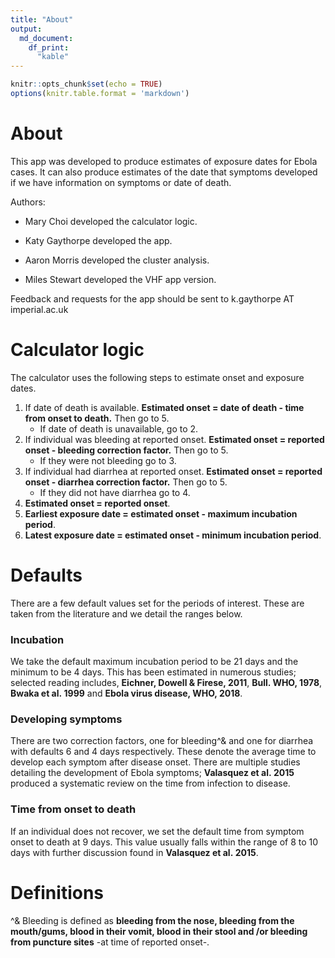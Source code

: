 ```yaml
---
title: "About"
output: 
  md_document:
    df_print:
      "kable"
---
```


```r
knitr::opts_chunk$set(echo = TRUE)
options(knitr.table.format = 'markdown')
```

# About

This app was developed to produce estimates of exposure dates for Ebola cases. It can also produce estimates of the date that symptoms developed if we have information on symptoms or date of death.

Authors: 

* Mary Choi developed the calculator logic.

* Katy Gaythorpe developed the app. 

* Aaron Morris developed the cluster analysis.

* Miles Stewart developed the VHF app version. 

Feedback and requests for the app should be sent to k.gaythorpe AT imperial.ac.uk 


# Calculator logic

The calculator uses the following steps to estimate onset and exposure dates.

1. If date of death is available. **Estimated onset = date of death - time from onset to death.** Then go to 5. 
    + If date of death is unavailable, go to 2.
2. If individual was bleeding at reported onset. **Estimated onset = reported onset - bleeding correction factor.** Then go to 5. 
    + If they were not bleeding go to 3.
3. If individual had diarrhea at reported onset. **Estimated onset = reported onset - diarrhea correction factor.** Then go to 5. 
    + If they did not have diarrhea go to 4.
4. **Estimated onset  = reported onset**.
5. **Earliest exposure date = estimated onset - maximum incubation period**.
6. **Latest exposure date = estimated onset - minimum incubation period**.

# Defaults

There are a few default values set for the periods of interest. These are taken from the literature and we detail the ranges below.

### Incubation

We take the default maximum incubation period to be 21 days and the minimum to be 4 days.
This has been estimated in numerous studies; selected reading includes, **Eichner, Dowell & Firese, 2011**, **Bull. WHO, 1978**, **Bwaka et al. 1999** and **Ebola virus disease, WHO, 2018**.


### Developing symptoms

There are two correction factors, one for bleeding^& and one for diarrhea with defaults 6 and 4 days respectively. These denote the average time to develop each symptom after disease onset. There are multiple studies detailing the development of Ebola symptoms; **Valasquez et al. 2015** produced a systematic review on the time from infection to disease.

### Time from onset to death

If an individual does not recover, we set the default time from symptom onset to death at 9 days. This value usually falls within the range of 8 to 10 days with further discussion found in **Valasquez et al. 2015**.

# Definitions

^& Bleeding is defined as **bleeding from the nose, bleeding from the mouth/gums, blood in their vomit, blood in their stool and /or bleeding from puncture sites** -at time of reported onset-.